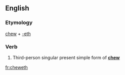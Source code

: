 ==English==

===Etymology===
[[chew]] + [[-eth]]

===Verb===
{{en-verb form}}

# {{archaic}} Third-person singular present simple form of '''[[chew]]'''

[[fr:cheweth]]